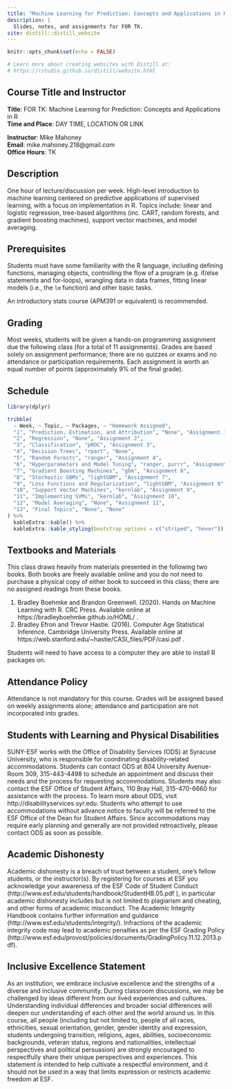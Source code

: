 ```yaml
---
title: "Machine Learning for Prediction: Concepts and Applications in R"
description: |
  Slides, notes, and assignments for FOR TK.
site: distill::distill_website
---
```


```r
knitr::opts_chunk$set(echo = FALSE)

# Learn more about creating websites with Distill at:
# https://rstudio.github.io/distill/website.html

```

## Course Title and Instructor

**Title**: FOR TK: Machine Learning for Prediction: Concepts and Applications in R  
**Time and Place**: DAY TIME, LOCATION OR LINK  

**Instructor**: Mike Mahoney  
**Email**: mike.mahoney.218@gmail.com  
**Office Hours**: TK  

## Description

One hour of lecture/discussion per week. High-level introduction to machine 
learning centered on predictive applications of supervised learning, with a 
focus on implementation in R. Topics include: linear and logistic regression, 
tree-based algorithms (inc. CART, random forests, and gradient boosting 
machines), support vector machines, and model averaging.

## Prerequisites

Students must have some familiarity with the R language, including defining 
functions, managing objects, controlling the flow of a program (e.g. if/else 
statements and for-loops), wrangling data in data frames, fitting linear models 
(i.e., the `lm` function) and other basic tasks. 

An introductory stats course (APM391 or equivalent) is recommended.

## Grading

Most weeks, students will be given a hands-on programming assignment due the 
following class (for a total of 11 assignments). Grades are based solely on 
assignment performance; there are no quizzes or exams and no attendance or 
participation requirements. Each assignment is worth an equal number of points 
(approximately 9% of the final grade).

## Schedule

```r
library(dplyr)

tribble(
  ~ Week, ~ Topic, ~ Packages, ~ "Homework Assigned",
  "1", "Prediction, Estimation, and Attribution", "None", "Assignment 1",
  "2", "Regression", "None", "Assignment 2",
  "3", "Classification", "pROC", "Assignment 3",
  "4", "Decision Trees", "rpart", "None",
  "5", "Random Forests", "ranger", "Assignment 4",
  "6", "Hyperparameters and Model Tuning", "ranger, purrr", "Assignment 5",
  "7", "Gradient Boosting Machines", "gbm", "Assignment 6",
  "8", "Stochastic GBMs", "lightGBM", "Assignment 7",
  "9", "Loss Functions and Regularization", "lightGBM", "Assignment 8",
  "10", "Support Vector Machines", "kernlab", "Assignment 9",
  "11", "Implementing SVMs", "kernlab", "Assignment 10",
  "12", "Model Averaging", "None", "Assignment 11",
  "13", "Final Topics", "None", "None"
) %>% 
  kableExtra::kable() %>% 
  kableExtra::kable_styling(bootstrap_options = c("striped", "hover"))
```

## Textbooks and Materials

This class draws heavily from materials presented in the following two books. 
Both books are freely available online and you do not need to purchase a 
physical copy of either book to succeed in this class; there are no assigned 
readings from these books.

1. Bradley Boehmke and Brandon Greenwell. (2020). Hands on Machine Learning with R. CRC Press. Available online at https://bradleyboehmke.github.io/HOML/ .
2. Bradley Efron and Trevor Hastie. (2016). Computer Age Statistical Inference. Cambridge University Press. Available online at https://web.stanford.edu/~hastie/CASI_files/PDF/casi.pdf .

Students will need to have access to a computer they are able to install R 
packages on.

## Attendance Policy

Attendance is not mandatory for this course. Grades will be assigned based on 
weekly assignments alone; attendance and participation are not incorporated into
grades.

## Students with Learning and Physical Disabilities

SUNY-ESF works with the Office of Disability Services (ODS) at Syracuse University, who is responsible for coordinating disability-related accommodations. Students can contact ODS at 804 University Avenue- Room 309, 315-443-4498 to schedule an appointment and discuss their needs and the process for requesting accommodations. Students may also contact the ESF Office of Student Affairs, 110 Bray Hall, 315-470-6660 for assistance with the process. To learn more about ODS, visit http://disabilityservices.syr.edu. Students who attempt to use accommodations without advance notice to faculty will be referred to the ESF Office of the Dean for Student Affairs. Since accommodations may require early planning and generally are not provided retroactively, please contact ODS as soon as possible.

## Academic Dishonesty

Academic dishonesty is a breach of trust between a student, one’s fellow students, or the instructor(s).  By registering for courses at ESF you acknowledge your awareness of the ESF Code of Student Conduct (http://www.esf.edu/students/handbook/StudentHB.05.pdf ), in particular academic dishonesty includes but is not limited to plagiarism and cheating, and other forms of academic misconduct.  The Academic Integrity Handbook contains further information and guidance (http://www.esf.edu/students/integrity/).  Infractions of the academic integrity code may lead to academic penalties as per the ESF Grading Policy (http://www.esf.edu/provost/policies/documents/GradingPolicy.11.12.2013.pdf).

## Inclusive Excellence Statement

As an institution, we embrace inclusive excellence and the strengths of a diverse and inclusive community. During classroom discussions, we may be challenged by ideas different from our lived experiences and cultures. Understanding individual differences and broader social differences will deepen our understanding of each other and the world around us. In this course, all people  (including but not limited to, people of all races, ethnicities, sexual orientation, gender, gender identity and expression, students undergoing transition, religions, ages, abilities, socioeconomic backgrounds, veteran status, regions and nationalities, intellectual perspectives and political persuasion) are strongly encouraged to respectfully share their unique perspectives and experiences.  This statement is intended to help cultivate a respectful environment, and it should not be used in a way that limits expression or restricts academic freedom at ESF.
